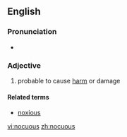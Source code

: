 ==English==

===Pronunciation===
* {{IPA|/ˈnɑ.kju.əs/}}

===Adjective===
{{en-adj}}

# probable to cause [[harm]] or damage

====Related terms====
* [[noxious]]

[[vi:nocuous]]
[[zh:nocuous]]